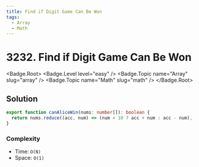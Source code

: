 ```yaml
---
title: Find if Digit Game Can Be Won
tags:
  - Array
  - Math
---
```


# 3232. Find if Digit Game Can Be Won

<Badge.Root>
  <Badge.Level level="easy" />
  <Badge.Topic name="Array" slug="array" />
  <Badge.Topic name="Math" slug="math" />
</Badge.Root>

## Solution

```typescript filename="solution.ts" copy
export function canAliceWin(nums: number[]): boolean {
  return nums.reduce((acc, num) => (num < 10 ? acc + num : acc - num), 0) !== 0;
}
```

### Complexity

- Time: `O(N)`
- Space: `O(1)`

<ProblemLink
  codingSite="leetcode"
  href="https://leetcode.com/problems/find-if-digit-game-can-be-won"
  title="Find if Digit Game Can Be Won"
/>
